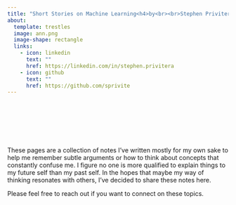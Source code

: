 ```yaml
---
title: "Short Stories on Machine Learning<h4>by<br><br>Stephen Privitera"
about:
  template: trestles
  image: ann.png
  image-shape: rectangle
  links:
    - icon: linkedin
      text: ""
      href: https://linkedin.com/in/stephen.privitera
    - icon: github
      text: ""
      href: https://github.com/sprivite
---
```


<br><br><br><br><br><br>
These pages are a collection of notes I've written mostly for my own sake to help me remember subtle arguments or how to think about concepts that constantly confuse me. I figure no one is more qualified to explain things to my future self than my past self. In the hopes that maybe my way of thinking resonates with others, I've decided to share these notes here.

Please feel free to reach out if you want to connect on these topics.